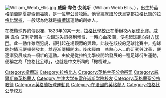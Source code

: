 {{Unreferenced|time=2020-03-14}}
[[File:William_Webb_Ellis.jpg|thumb]]
'''威廉·韋伯·艾利斯'''（William Webb Ellis，{{bd|1806年|11月24日|1872年|1月24日}}），出生於[[英格蘭|英格蘭]][[蘭開夏郡|蘭開夏郡]][[索爾福德|索爾福德]]，是一位[[聖公會|聖公會]][[牧師|牧師]]。他曾經就讀於[[沃里克郡|沃里克郡]][[拉格比|拉格比]]鎮的[[拉格比學校|拉格比學校]]，一般認為他就是[[橄欖球|橄欖球]]運動的創始人。

在橄欖球界的傳說裡，1823年的某一天，[[拉格比學校|拉格比學校]]正在舉辦校內[[足球|足球]]比賽。威廉·韋伯·艾利斯因為一次踢球失誤感到懊惱，一時心血來潮，便抱起球跑向對方[[球門|球門]]。此一動作雖然犯規，卻引起在場觀眾的興趣。此後在該校的足球比賽中，抱球跑的情況便頻頻發生，並逐漸傳播開來。後來經由一些熱心人士的研究與改善，便逐漸發展成為一項新的運動。由於是從拉格比學校開始發展的一種足球衍生運動，便稱之為「拉格比足球」，也就是中文所稱的「橄欖球」。

{{UK-bio-stub}}
{{Authority control}}
{{DEFAULTSORT:Ellis}}
[[Category:橄欖球|Category:橄欖球]]
[[Category:拉格比人|Category:拉格比人]]
[[Category:英格兰圣公会祭司|Category:英格兰圣公会祭司]]
[[Category:威爾斯裔英格蘭人|Category:威爾斯裔英格蘭人]]
[[Category:牛津大学布雷齐诺斯学院校友|Category:牛津大学布雷齐诺斯学院校友]]
[[Category:英格蘭聖公宗教徒|Category:英格蘭聖公宗教徒]]
[[Category:英格蘭板球運動員|Category:英格蘭板球運動員]]
[[Category:在法國的英格蘭人|Category:在法國的英格蘭人]]
[[Category:拉格比公學校友|Category:拉格比公學校友]]